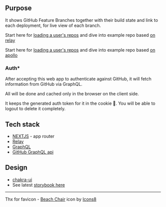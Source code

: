 ## Purpose

It shows GitHub Feature Branches together with their build state and link to each deployment, for live view of each branch.

Start here for [loading a user's repos](./relay) and dive into example repo based [on relay](https://relay.dev/)

Start here for [loading a user's repos](./apollo) and dive into example repo based [on apollo](https://www.apollographql.com/)

### Auth\*

After accepting this web app to authenticate against GitHub, it will fetch information from
GitHub via GraphQL.

All will be done and cached only in the browser on the client side.

It keeps the generated auth token for it in the cookie 🍪.
You will be able to logout to delete it completely.

## Tech stack

- [NEXTJS](https://nextjs.org/) - app router
- [Relay](https://relay.dev/)
- [GraphQL](https://graphql.org/)
- [GitHub GraphQL api](https://graphql.github.com)

## Design

- [chakra-ui](https://chakra-ui.com/)
- See latest [storybook here](https://www.chromatic.com/library?appId=5afab010f1d19900240b5469)

---

Thx for favicon - [Beach Chair](https://icons8.com/icon/fLvnuDaglUNd/beach-chair) icon by [Icons8](https://icons8.com)
